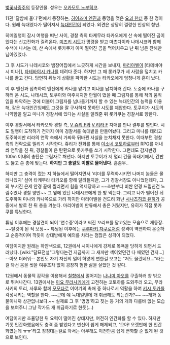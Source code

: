 [[벚꽃사중주]]의 등장인물. 성우는 [[오카모토 노부히코]].

11권 '달밤에 울다'편에서 등장하는, [[히이즈미 엔진]]과 동맹을 맺은 [[요괴 헌터]] 중 한 명이다. 원래 늑대였다가 떨어져서 [[늑대인간]]이 되었다. 외견은 상당히 껄렁한 인상의 청년. 

히메일행이 잠시 여행을 떠난 사이, 경찰 측의 타케무라 타카오에게 산 속에 떨어진 곰이 있다는 신고전화가 걸려온다. [[미즈키 시도]]가 명령을 받고 마츠다이라 나데시코와 함께 수색에 나서는 데, 산 속에서 롯카쿠가 이미 떨어진 곰을 먹어치우고 난 뒤 남은 잔해만 님아있었다.

그 후 시도가 나데시코와 뱀장어집에서 느긋하게 시간을 보내자, [[마리아벨]]이 [타테바야시 미나]], [[타테바야시 카나]]를 데려다 준다. 하지만 그 때 롯카쿠가 세 사람을 덮치고 카나를 끌고 간다. 당연히 뒤늦게 상황을 파악한 시도는 타카오에게 엄청나게 혼이 났다.

이 후 엔진과 접촉하여 엔진에게 카나를 맡기고 미나를 납치하러 간다. 도중에 카나를 구하러 온 시도, 나데시코, 토쿠이와 마주치지만 만월이 떴을 때 그림자를 통해 적의 움직임을 파악하는 것에 더불어 그림자를 넘나들기까지 할 수 있는 늑대인간의 능력을 이용해, 같은 늑대인간임에도 그것을 잘 구사하지 못하던 시도를 제압한다. 토쿠이가 시도의 나약함을 알고 미나가 경찰서에 있다는 사실을 알려준 뒤 롯카쿠는 경찰서로 향한다.

이후 경찰서에서 타카오와 경찰 측, [[V 쥬리 F]]와 [[V 리라 F]] 자매를 만나 결투를 벌인다. 시도 일행이 도착하기 전까지 이미 경찰서를 쑥대밭을 만들어놨다. 그리고 미나를 데리고 도주하지만 리라의 연막 속에서 가짜와 뒤바뀐 사실을 눈치채지 못한다. 이때부턴 경찰측의 전략으로 밀리기 시작한다. 쥬리가 전화를 통해 [[이소네 코토하]]로부터 RPG를 꺼내 쏴 연막을 친 뒤, 경찰들이 은 탄환으로 롯카쿠를 쏘기 시작한다. 그런데도 감지반경 100m 이내의 총탄은 그림자로 쳐낸다. 하지만 토쿠이가 저 멀리 건물 꼭대기에서, 간판도 뚫고 쏜 총에 맞는다. '''하지만 그 총알도 이빨로 물어낸다.''' 흠좀무..

하지만 그 충격이 컸는 지 하늘에서 떨어지면서 '리더를 무력화시키면 나머지 놈들은 물러나겠지' 싶어 타케무라 타카오를 향해 달려들지만, 그가 경찰서장도 아니었던데다, 그의 부서진 은제 안경 끝에 찔리면서 힘을 억제당하고 ~~초반부터 비싼 안경 드립친건 노림수였나 경찰 양반~~ 그 옆에 있던 나데시코에게 한 방 먹는다. 그리고 나가 떨어진 뒤 도주하여 미나와 카나쪽으로 가려 하지만 마리아벨을 건드려 화난 [[시나츠히코 유히]]가 공중에서 발로 찬 뒤 총을 겨눈다. 마리아벨이 만류해서 총은 거뒀지만, 유히가 직접 롯카쿠를 튜닝한다.

튜닝 이후에는 경찰견이 되어 '연수중'이라고 써진 꼬리표를 달고있는 모습으로 재등장. ~~탈것이 된 적 보정~~ 튜닝된 이후에는 [[쿠루마키 자쿠로]]처럼 성격이 역변하여 온순하고 순종적이며 깍듯이 상대방에게 예의를 차리는 점잖은 성격이 되었다. 

여담이지만 원래는 하얀색으로, 12권에서 시이나에게 강제로 목욕을 당하게 되면서 드러났다. [wiki:"달묘전설"그렇다는건 지금까지 그 새까만 색이었던건 다 때였던 건지...] --아오 더러워-- 본인도 자기 자신의 털이 하얗게 변한걸 보고는 "저도 몰랐네요..."라는걸 봐선 몸을 씻을 여유조차 없이 굉장히 험한 삶을 살았던 것 같다.

12권에서 동물적 감각을 이용해서 [[칠향]]에서 떨어지는 [[나나미 아오]]를 구출하러 창 밖으로 뛰쳐나간다. 13권에서는 [[이요 무라사키]]에게 고전하는 코토하를 도와주러 오고, 무라사키의 토리, 사루와 함께 [[모모타로]] 이야기의 촉매 중 하나로서 역활을 하여 [[키시 토카]]를 각성시키는 역할을 한다. ~~근데 얘 늑대일텐데 개 취급해도 되는건가?~~ ~~개과 동물이니까 상관없나보다.~~ 실제로 그 후 '멍멍'하고 짖는 등 거의 개와 다를바 없는 모습을 보여주니 그냥 작가도 개 취급하기로 한듯(...)

여담이지만 조율당한 뒤 요력이 떨어진 상태지만, 여전히 인간화를 할 수 있다. 하지만 기껏 인간화했음에도 충격 좀 받았다고 변신이 쉽게 해제되고, '으아! 오랫만에 한 인간화였는데 ㅠㅠ'라고 징징대는걸로 봐서는 아무래도 이전만큼 쉽게 변화할 순 없게 된 것으로 보인다.

